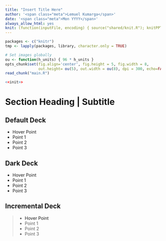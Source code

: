```yaml
---
title: "Insert Title Here"
author: '<span class="meta">Lemuel Kumarga</span>'
date: '<span class="meta">Mon YYYY</span>'
always_allow_html: yes
knit: (function(inputFile, encoding) { source("shared/knit.R"); knitPPT(inputFile, encoding) })
---
```


```r
packages <- c("knitr")
tmp <- lapply(packages, library, character.only = TRUE)

# Set images globally
ou <- function(h_units) { 96 * h_units }
opts_chunk$set(fig.align='center', fig.height = 5, fig.width = 8,
               out.height= ou(5), out.width = ou(8), dpi = 300, echo=FALSE)
read_chunk("main.R")
```

```r
<<init>>
```

# Section Heading | Subtitle

## Default Deck

- <a data-toggle="popover" title="Lorem Ipsum" data-content="Lorem Ipsum is simply dummy text of the printing and typesetting industry. Data obtained from https://www.lipsum.com/.">Hover Point</a>
- Point 1
- Point 2
- Point 3

## Dark Deck { .slide-invert }

- <a data-toggle="popover" title="Lorem Ipsum" data-content="Lorem Ipsum is simply dummy text of the printing and typesetting industry. Data obtained from https://www.lipsum.com/.">Hover Point</a>
- Point 1
- Point 2
- Point 3

## Incremental Deck

>- <a data-toggle="popover" title="Lorem Ipsum" data-content="Lorem Ipsum is simply dummy text of the printing and typesetting industry. Data obtained from https://www.lipsum.com/.">Hover Point</a>
>- Point 1
>- Point 2
>- Point 3
